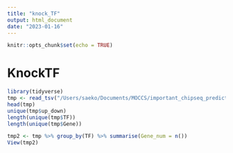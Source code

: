 ```yaml
---
title: "knock_TF"
output: html_document
date: "2023-01-16"
---
```


```r
knitr::opts_chunk$set(echo = TRUE)
```

# KnockTF
```r
library(tidyverse)
tmp <- read_tsv("/Users/saeko/Documents/MOCCS/important_chipseq_prediction/data/KnockTF/differential_expression_of_genes_in_all_datasets.txt")
head(tmp)
unique(tmp$up_down)
length(unique(tmp$TF))
length(unique(tmp$Gene))

tmp2 <- tmp %>% group_by(TF) %>% summarise(Gene_num = n())
View(tmp2)
```
